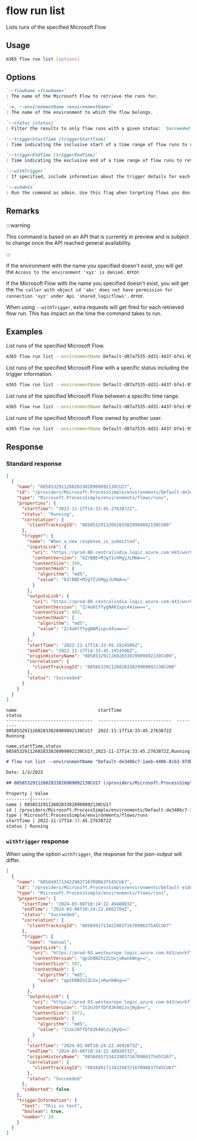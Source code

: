 
# flow run list

Lists runs of the specified Microsoft Flow

## Usage

```sh
m365 flow run list [options]
```

## Options

```md definition-list
`--flowName <flowName>`
: The name of the Microsoft Flow to retrieve the runs for.

`-e, --environmentName <environmentName>`
: The name of the environment to which the flow belongs.

`--status [status]` 
: Filter the results to only flow runs with a given status: `Succeeded`, `Running`, `Failed` or `Cancelled`. By default all flow runs are listed.

`--triggerStartTime [triggerStartTime]`
: Time indicating the inclusive start of a time range of flow runs to return. This should be defined as a valid ISO 8601 string (2021-12-16T18:28:48.6964197Z).

`--triggerEndTime [triggerEndTime]`
: Time indicating the exclusive end of a time range of flow runs to return. This should be defined as a valid ISO 8601 string (2021-12-16T18:28:48.6964197Z).

`--withTrigger`
: If specified, include information about the trigger details for each run.

`--asAdmin`
: Run the command as admin. Use this flag when targeting flows you don't own.
```

<Global />

## Remarks

:::warning

This command is based on an API that is currently in preview and is subject to change once the API reached general availability.

:::

If the environment with the name you specified doesn't exist, you will get the `Access to the environment 'xyz' is denied.` error.

If the Microsoft Flow with the name you specified doesn't exist, you will get the `The caller with object id 'abc' does not have permission for connection 'xyz' under Api 'shared_logicflows'.` error.

When using `--withTrigger`, extra requests will get fired for each retrieved flow run. This has impact on the time the command takes to run.

## Examples

List runs of the specified Microsoft Flow.

```sh
m365 flow run list --environmentName Default-d87a7535-dd31-4437-bfe1-95340acd55c5 --flowName 5923cb07-ce1a-4a5c-ab81-257ce820109a
```

List runs of the specified Microsoft Flow with a specific status including the trigger information.

```sh
m365 flow run list --environmentName Default-d87a7535-dd31-4437-bfe1-95340acd55c5 --flowName 5923cb07-ce1a-4a5c-ab81-257ce820109a --status Running --withTrigger
```

List runs of the specified Microsoft Flow between a specific time range.

```sh
m365 flow run list --environmentName Default-d87a7535-dd31-4437-bfe1-95340acd55c5 --flowName 5923cb07-ce1a-4a5c-ab81-257ce820109a --triggerStartTime 2023-01-21T18:19:00Z --triggerEndTime 2023-01-22T00:00:00Z
```

List runs of the specified Microsoft Flow owned by another user.

```sh
m365 flow run list --environmentName Default-d87a7535-dd31-4437-bfe1-95340acd55c5 --flowName 5923cb07-ce1a-4a5c-ab81-257ce820109a --asAdmin
```

## Response

### Standard response

<Tabs>
  <TabItem value="JSON">

  ```json
  [      
    {
      "name": "08585329112602833828909892130CU17",
      "id": "/providers/Microsoft.ProcessSimple/environments/Default-de348bc7-1aeb-4406-8cb3-97db021cadb4/flows/170fb67e-a514-4d84-8727-582022bd13a9/runs/08585329112602833828909892130CU17",
      "type": "Microsoft.ProcessSimple/environments/flows/runs",
      "properties": {
        "startTime": "2022-11-17T14:33:45.2763872Z",
        "status": "Running",
        "correlation": {
          "clientTrackingId": "08585329112602833829909892130CU00"
        },
        "trigger": {
          "name": "When_a_new_response_is_submitted",
          "inputsLink": {
            "uri": "https://prod-08.centralindia.logic.azure.com:443/workflows/f7bf8f6b5c494e63bfc21b54087a596e/runs/08585329112602833828909892130CU17/contents/TriggerInputs?api-version=2016-06-01&se=2022-11-17T18%3A00%3A00.0000000Z&sp=%2Fruns%2F08585329112602833828909892130CU17%2Fcontents%2FTriggerInputs%2Fread&sv=1.0&sig=jmdMRWvY7uGoxTmqd3_a2bJtegXuVyuKTKKUVLiwh38",
            "contentVersion": "6ZrBBE+MJg7IvhMgyJLMmA==",
            "contentSize": 349,
            "contentHash": {
              "algorithm": "md5",
              "value": "6ZrBBE+MJg7IvhMgyJLMmA=="
            }
          },
          "outputsLink": {
            "uri": "https://prod-08.centralindia.logic.azure.com:443/workflows/f7bf8f6b5c494e63bfc21b54087a596e/runs/08585329112602833828909892130CU17/contents/TriggerOutputs?api-version=2016-06-01&se=2022-11-17T18%3A00%3A00.0000000Z&sp=%2Fruns%2F08585329112602833828909892130CU17%2Fcontents%2FTriggerOutputs%2Fread&sv=1.0&sig=Y3qqjuWrrcQJrmF7uvm6LVzQy5w-dNOFWJ8Yt8khXvA",
            "contentVersion": "Z/4a8tfYygNAR1xpc44iww==",
            "contentSize": 493,
            "contentHash": {
              "algorithm": "md5",
              "value": "Z/4a8tfYygNAR1xpc44iww=="
            }
          },
          "startTime": "2022-11-17T14:33:45.1914506Z",
          "endTime": "2022-11-17T14:33:45.1914506Z",
          "originHistoryName": "08585329112602833829909892130CU00",
          "correlation": {
            "clientTrackingId": "08585329112602833829909892130CU00"
          },
          "status": "Succeeded"
        }
      }
    }
  ]
  ```

  </TabItem>
  <TabItem value="Text">

  ```text
  name                               startTime                     status
  ---------------------------------  ----------------------------  ---------
  08585329112602833828909892130CU17  2022-11-17T14:33:45.2763872Z  Running
  ```

  </TabItem>
  <TabItem value="CSV">

  ```csv
  name,startTime,status
  08585329112602833828909892130CU17,2022-11-17T14:33:45.2763872Z,Running
  ```

  </TabItem>
  <TabItem value="Markdown">

  ```md
  # flow run list --environmentName "Default-de348bc7-1aeb-4406-8cb3-97db021cadb4" --flowName "08585329112602833828909892130CU17"

  Date: 1/3/2023

  ## 08585329112602833828909892130CU17 (/providers/Microsoft.ProcessSimple/environments/Default-de348bc7-1aeb-4406-8cb3-97db021cadb4/flows/170fb67e-a514-4d84-8727-582022bd13a9/runs/08585329112602833828909892130CU17)

  Property | Value
  ---------|-------
  name | 08585329112602833828909892130CU17
  id | /providers/Microsoft.ProcessSimple/environments/Default-de348bc7-1aeb-4406-8cb3-97db021cadb4/flows/170fb67e-a514-4d84-8727-582022bd13a9/runs/08585329112602833828909892130CU17
  type | Microsoft.ProcessSimple/environments/flows/runs
  startTime | 2022-11-17T14:33:45.2763872Z
  status | Running
  ```

  </TabItem>
</Tabs>

### `withTrigger` response

When using the option `withTrigger`, the response for the json-output will differ.

<Tabs>
  <TabItem value="JSON">

  ```json
  [
    {
      "name": "08584917134229837167098637545CU67",
      "id": "/providers/Microsoft.ProcessSimple/environments/Default-e1dd4023-a656-480a-8a0e-c1b1eec51e1d/flows/a18e89d1-4c75-41e4-9517-e90aedc079be/runs/08584917134229837167098637545CU67",
      "type": "Microsoft.ProcessSimple/environments/flows/runs",
      "properties": {
        "startTime": "2024-03-08T10:24:22.4948083Z",
        "endTime": "2024-03-08T10:24:22.6662784Z",
        "status": "Succeeded",
        "correlation": {
          "clientTrackingId": "08584917134229837167098637545CU67"
        },
        "trigger": {
          "name": "manual",
          "inputsLink": {
            "uri": "https://prod-93.westeurope.logic.azure.com:443/workflows/21b6d99931344cc1bc644e57e415d259/runs/08584917134229837167098637545CU67/contents/TriggerInputs?api-version=2016-06-01&se=2024-03-08T16%3A00%3A00.0000000Z&sp=%2Fruns%2F08584917134229837167098637545CU67%2Fcontents%2FTriggerInputs%2Fread&sv=1.0&sig=8_DTJWq2nvHw4eewGrQJ_VJB54_51SEoKmiciqSSUk8",
            "contentVersion": "qp1b8NIh2ZLUxjxKwnkWng==",
            "contentSize": 507,
            "contentHash": {
              "algorithm": "md5",
              "value": "qp1b8NIh2ZLUxjxKwnkWng=="
            }
          },
          "outputsLink": {
            "uri": "https://prod-93.westeurope.logic.azure.com:443/workflows/21b6d99931344cc1bc644e57e415d259/runs/08584917134229837167098637545CU67/contents/TriggerOutputs?api-version=2016-06-01&se=2024-03-08T16%3A00%3A00.0000000Z&sp=%2Fruns%2F08584917134229837167098637545CU67%2Fcontents%2FTriggerOutputs%2Fread&sv=1.0&sig=1_KZU33J_uY672L0WYeFw3YZu5q3bs-4oU-WWF6a-B0",
            "contentVersion": "1S3nJ0ffDf82K46CzvjNyQ==",
            "contentSize": 1672,
            "contentHash": {
              "algorithm": "md5",
              "value": "1S3nJ0ffDf82K46CzvjNyQ=="
            }
          },
          "startTime": "2024-03-08T10:24:22.4892073Z",
          "endTime": "2024-03-08T10:24:22.4892073Z",
          "originHistoryName": "08584917134229837167098637545CU67",
          "correlation": {
            "clientTrackingId": "08584917134229837167098637545CU67"
          },
          "status": "Succeeded"
        },
        "isAborted": false
      },
      "triggerInformation": {
        "text": "This is text",
        "boolean": true,
        "number": 10
      }
    }
  ]
  ```

  </TabItem>
</Tabs>
